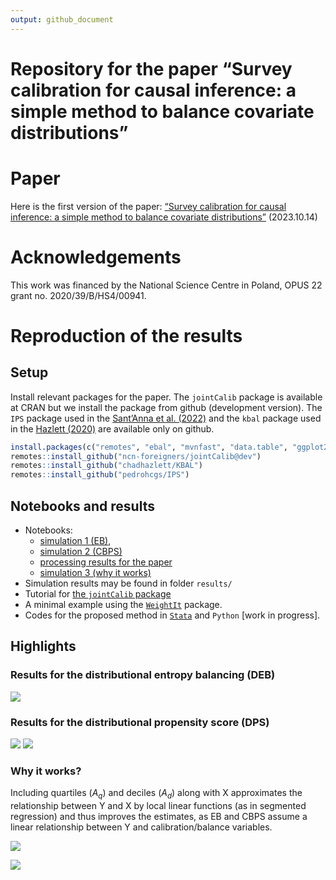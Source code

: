 ```yaml
---
output: github_document
---
```


# Repository for the paper "Survey calibration for causal inference: a simple method to balance covariate distributions"

# Paper

Here is the first version of the paper: ["Survey calibration for causal inference: a simple method to balance covariate distributions"](paper/2023-beresewicz-causal-balancing.pdf) (2023.10.14)


# Acknowledgements

This work was financed by the National Science Centre in Poland, OPUS 22 grant no. 2020/39/B/HS4/00941.

# Reproduction of the results

## Setup

Install relevant packages for the paper. The `jointCalib` package is available at CRAN but we install the package from github (development version). The `IPS` package used in the [Sant'Anna et al. (2022)](https://onlinelibrary.wiley.com/doi/10.1002/jae.2909) and the `kbal` package used in the [Hazlett (2020)](https://www3.stat.sinica.edu.tw/statistica/j30n3/J30N32/J30N32.html) are available only on github.

```r
install.packages(c("remotes", "ebal", "mvnfast", "data.table", "ggplot2", "laeken", "xtable", "glue", "stringr"))
remotes::install_github("ncn-foreigners/jointCalib@dev")
remotes::install_github("chadhazlett/KBAL")
remotes::install_github("pedrohcgs/IPS") 
```

## Notebooks and results

+ Notebooks: 
    + [simulation 1 (EB)](https://htmlpreview.github.io/?https://raw.githubusercontent.com/ncn-foreigners/paper-note-quantiles-obs-studies/main/codes/1-simulation-eb.html), 
    + [simulation 2 (CBPS)](https://htmlpreview.github.io/?https://raw.githubusercontent.com/ncn-foreigners/paper-note-quantiles-obs-studies/main/codes/2-simulation-ps.html)
    + [processing results for the paper](https://htmlpreview.github.io/?https://raw.githubusercontent.com/ncn-foreigners/paper-note-quantiles-obs-studies/main/codes/3-report-results-mc.html)
    + [simulation 3 (why it works)](https://htmlpreview.github.io/?https://raw.githubusercontent.com/ncn-foreigners/paper-note-quantiles-obs-studies/main/codes/4-why-it-works.html)
+ Simulation results may be found in folder `results/`
+ Tutorial for [the `jointCalib` package](https://ncn-foreigners.github.io/jointCalib/articles/d_causal.html)
+ A minimal example using the [`WeightIt`](https://htmlpreview.github.io/?https://raw.githubusercontent.com/ncn-foreigners/paper-note-quantiles-obs-studies/main/codes/6-weightit.html) package. 
+ Codes for the proposed method in [`Stata`](https://htmlpreview.github.io/?https://raw.githubusercontent.com/ncn-foreigners/paper-note-quantiles-obs-studies/main/codes/5-minimal-code-stata.html) and `Python` [work in progress].

## Highlights

### Results for the distributional entropy balancing (DEB)

![](results/fig-sim-1-ebal-boxplot.png)

### Results for the distributional propensity score (DPS)

![](results/fig-sim-2-dbps-design-1.png)
![](results/fig-sim-2-dbps-design-2.png)

### Why it works? 

Including quartiles ($A_q$) and deciles ($A_d$) along with X approximates the relationship between Y and X by local linear functions (as in segmented regression) and thus improves the estimates, as EB and CBPS assume a linear relationship between Y and calibration/balance variables.


![](results/fig-sim-3-pearson.png)

![](results/fig-sim-3-scatter.png)
